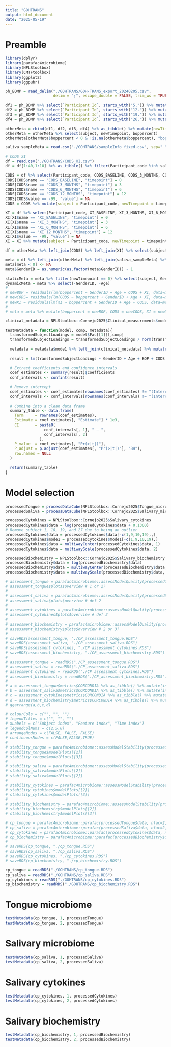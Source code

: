 ```yaml
---
title: "GOHTRANS"
output: html_document
date: "2025-05-19"
---
```


# Preamble

```r
library(dplyr)
library(parafac4microbiome)
library(NPLStoolbox)
library(CMTFtoolbox)
library(ggplot2)
library(ggpubr)
```

```r
ph_BOMP = read_delim("./GOHTRANS/GOH-TRANS_export_20240205.csv",
                     delim = ";", escape_double = FALSE, trim_ws = TRUE) %>% as_tibble()

df1 = ph_BOMP %>% select(`Participant Id`, starts_with("5.")) %>% mutate(subject = 1:42, numTeeth = `5.1|Number of teeth`, DMFT = `5.2|DMFT`, numBleedingSites = `5.3|Bleeding sites`, boppercent = `5.4|BOP%`, DPSI = `5.5|DPSI`, pH = `5.8|pH`) %>% select(subject, numTeeth, DMFT, numBleedingSites, boppercent, DPSI, pH)
df2 = ph_BOMP %>% select(`Participant Id`, starts_with("12.")) %>% mutate(subject = 1:42, numTeeth = `12.1|Number of teeth`, DMFT = `12.2|DMFT`, numBleedingSites = `12.3|Bleeding sites`, boppercent = `12.4|BOP%`, DPSI = `12.5|DPSI`, pH = `12.8|pH`) %>% select(subject, numTeeth, DMFT, numBleedingSites, boppercent, DPSI, pH)
df3 = ph_BOMP %>% select(`Participant Id`, starts_with("19.")) %>% mutate(subject = 1:42, numTeeth = `19.1|Number of teeth`, DMFT = `19.2|DMFT`, numBleedingSites = `19.3|Bleeding sites`, boppercent = `19.4|BOP%`, DPSI = `19.5|DPSI`, pH = `19.8|pH`) %>% select(subject, numTeeth, DMFT, numBleedingSites, boppercent, DPSI, pH)
df4 = ph_BOMP %>% select(`Participant Id`, starts_with("26.")) %>% mutate(subject = 1:42, numTeeth = `26.1|Number of teeth`, DMFT = `26.2|DMFT`, numBleedingSites = `26.3|Bleeding sites`, boppercent = `26.4|BOP%`, DPSI = `26.5|DPSI`, pH = `26.8|pH`) %>% select(subject, numTeeth, DMFT, numBleedingSites, boppercent, DPSI, pH)

otherMeta = rbind(df1, df2, df3, df4) %>% as_tibble() %>% mutate(newTimepoint = rep(c(0,3,6,12), each=42))
otherMeta = otherMeta %>% select(subject, newTimepoint, boppercent)
otherMeta[otherMeta$boppercent < 0 & !is.na(otherMeta$boppercent), "boppercent"] = NA

saliva_sampleMeta = read.csv("./GOHTRANS/sampleInfo_fixed.csv", sep=" ") %>% as_tibble() %>% select(subject, GenderID, Age, newTimepoint)

# CODS XI
df = read.csv("./GOHTRANS/CODS_XI.csv")
df = df[1:40,1:10] %>% as_tibble() %>% filter(Participant_code %in% saliva_sampleMeta$subject)

CODS = df %>% select(Participant_code, CODS_BASELINE, CODS_3_MONTHS, CODS_6_MONTHS, CODS_12_MONTHS) %>% pivot_longer(-Participant_code) %>% mutate(timepoint = NA)
CODS[CODS$name == "CODS_BASELINE", "timepoint"] = 0
CODS[CODS$name == "CODS_3_MONTHS", "timepoint"] = 3
CODS[CODS$name == "CODS_6_MONTHS", "timepoint"] = 6
CODS[CODS$name == "CODS_12_MONTHS", "timepoint"] = 12
CODS[CODS$value == -99, "value"] = NA
CODS = CODS %>% mutate(subject = Participant_code, newTimepoint = timepoint, CODS = value) %>% select(-Participant_code, -name, -value, -timepoint)

XI = df %>% select(Participant_code, XI_BASELINE, XI_3_MONTHS, XI_6_MONTHS, XI_12_MONTHS) %>% pivot_longer(-Participant_code) %>% mutate(timepoint = NA)
XI[XI$name == "XI_BASELINE", "timepoint"] = 0
XI[XI$name == "XI_3_MONTHS", "timepoint"] = 3
XI[XI$name == "XI_6_MONTHS", "timepoint"] = 6
XI[XI$name == "XI_12_MONTHS", "timepoint"] = 12
XI[XI$value == -99, "value"] = NA
XI = XI %>% mutate(subject = Participant_code, newTimepoint = timepoint, XI = value) %>% select(-Participant_code, -name, -value, -timepoint)

df = otherMeta %>% left_join(CODS) %>% left_join(XI) %>% select(subject, newTimepoint, boppercent, CODS, XI) %>% filter(newTimepoint != "NA")

meta = df %>% left_join(otherMeta) %>% left_join(saliva_sampleMeta) %>% unique()
meta[meta < 0] <- NA
meta$GenderID = as.numeric(as.factor(meta$GenderID)) - 1

staticMeta = meta %>% filter(newTimepoint == 0) %>% select(subject, GenderID, Age)
dynamicMeta = meta %>% select(-GenderID, -Age)
# 
# newBOP = residuals(lm(boppercent ~ GenderID + Age + CODS + XI, data=meta, na.action=na.exclude))
# newCODS= residuals(lm(CODS ~ boppercent + GenderID + Age + XI, data=meta, na.action=na.exclude))
# newXI = residuals(lm(XI ~ boppercent + GenderID + Age + CODS, data=meta, na.action=na.exclude))
# 
# meta = meta %>% mutate(boppercent = newBOP, CODS = newCODS, XI = newXI)
```

```r
clinical_metadata = NPLStoolbox::Cornejo2025$Clinical_measurements$mode1 %>% mutate(BOP = NPLStoolbox::Cornejo2025$Clinical_measurements$data[,1,2], CODS = NPLStoolbox::Cornejo2025$Clinical_measurements$data[,2,2], XI = NPLStoolbox::Cornejo2025$Clinical_measurements$data[,3,2]) %>% left_join(NPLStoolbox::Cornejo2025$Subject_metadata %>% mutate(subject = as.character(subject)))

testMetadata = function(model, comp, metadata){
  transformedSubjectLoadings = model$Fac[[1]][,comp]
  transformedSubjectLoadings = transformedSubjectLoadings / norm(transformedSubjectLoadings, "2")
  
  metadata = metadata$mode1 %>% left_join(clinical_metadata) %>% mutate(GenderID = as.numeric(as.factor(GenderID))-1)
  
  result = lm(transformedSubjectLoadings ~ GenderID + Age + BOP + CODS + XI, data=metadata)
  
  # Extract coefficients and confidence intervals
  coef_estimates <- summary(result)$coefficients
  conf_intervals <- confint(result)
  
  # Remove intercept
  coef_estimates <- coef_estimates[rownames(coef_estimates) != "(Intercept)", ]
  conf_intervals <- conf_intervals[rownames(conf_intervals) != "(Intercept)", ]
  
  # Combine into a clean data frame
  summary_table <- data.frame(
    Term     = rownames(coef_estimates),
    Estimate = coef_estimates[, "Estimate"] * 1e3,
    CI       = paste0(
                 conf_intervals[, 1], " – ",
                 conf_intervals[, 2]
               ),
    P_value  = coef_estimates[, "Pr(>|t|)"],
    P_adjust = p.adjust(coef_estimates[, "Pr(>|t|)"], "BH"),
    row.names = NULL
  )
  
  return(summary_table)
}
```

# Model selection

```r
processedTongue = processDataCube(NPLStoolbox::Cornejo2025$Tongue_microbiome, sparsityThreshold = 0.5, considerGroups=TRUE, groupVariable="GenderID", CLR=TRUE, centerMode=1, scaleMode=2)
processedSaliva = processDataCube(NPLStoolbox::Cornejo2025$Salivary_microbiome, sparsityThreshold = 0.5, considerGroups=TRUE, groupVariable="GenderID", CLR=TRUE, centerMode=1, scaleMode=2)

processedCytokines = NPLStoolbox::Cornejo2025$Salivary_cytokines
processedCytokines$data = log(processedCytokines$data + 0.1300)
# Remove subject 1, 18, 19, and 27 due to being an outlier
processedCytokines$data = processedCytokines$data[-c(1,9,10,19),,]
processedCytokines$mode1 = processedCytokines$mode1[-c(1,9,10,19),]
processedCytokines$data = multiwayCenter(processedCytokines$data, 1)
processedCytokines$data = multiwayScale(processedCytokines$data, 2)

processedBiochemistry = NPLStoolbox::Cornejo2025$Salivary_biochemistry
processedBiochemistry$data = log(processedBiochemistry$data)
processedBiochemistry$data = multiwayCenter(processedBiochemistry$data, 1)
processedBiochemistry$data = multiwayScale(processedBiochemistry$data, 2)
```

```r
# assessment_tongue = parafac4microbiome::assessModelQuality(processedTongue$data, numRepetitions=10, numCores=10)
# assessment_tongue$plots$overview # 1 or 2?
# 
# assessment_saliva = parafac4microbiome::assessModelQuality(processedSaliva$data, numRepetitions=10, numCores=10)
# assessment_saliva$plots$overview # def 2
# 
# assessment_cytokines = parafac4microbiome::assessModelQuality(processedCytokines$data, numRepetitions=10, numCores=10)
# assessment_cytokines$plots$overview # def 2
# 
# assessment_biochemistry = parafac4microbiome::assessModelQuality(processedBiochemistry$data, numRepetitions=10, numCores=10)
# assessment_biochemistry$plots$overview # 2 or 3?
#
# saveRDS(assessment_tongue, "./CP_assessment_tongue.RDS")
# saveRDS(assessment_saliva, "./CP_assessment_saliva.RDS")
# saveRDS(assessment_cytokines, "./CP_assessment_cytokines.RDS")
# saveRDS(assessment_biochemistry, "./CP_assessment_biochemistry.RDS")
# 
# assessment_tongue = readRDS("./CP_assessment_tongue.RDS")
# assessment_saliva = readRDS("./CP_assessment_saliva.RDS")
# assessment_cytokines = readRDS("./CP_assessment_cytokines.RDS")
# assessment_biochemistry = readRDS("./CP_assessment_biochemistry.RDS")
# 
# a = assessment_tongue$metrics$CORCONDIA %>% as_tibble() %>% mutate(index=1:nrow(.)) %>% pivot_longer(-index) %>% ggplot(aes(x=as.factor(name),y=value)) + geom_boxplot() + xlab("Number of components") + ylab("CORCONDIA") + theme(text=element_text(size=16))
# b = assessment_saliva$metrics$CORCONDIA %>% as_tibble() %>% mutate(index=1:nrow(.)) %>% pivot_longer(-index) %>% ggplot(aes(x=as.factor(name),y=value)) + geom_boxplot() + xlab("Number of components") + ylab("CORCONDIA") + theme(text=element_text(size=16))
# c = assessment_cytokines$metrics$CORCONDIA %>% as_tibble() %>% mutate(index=1:nrow(.)) %>% pivot_longer(-index) %>% ggplot(aes(x=as.factor(name),y=value)) + geom_boxplot() + xlab("Number of components") + ylab("CORCONDIA") + theme(text=element_text(size=16))
# d = assessment_biochemistry$metrics$CORCONDIA %>% as_tibble() %>% mutate(index=1:nrow(.)) %>% pivot_longer(-index) %>% ggplot(aes(x=as.factor(name),y=value)) + geom_boxplot() + xlab("Number of components") + ylab("CORCONDIA") + theme(text=element_text(size=16))
# ggarrange(a,b,c,d)
```

```r
# colourCols = c("", "", "")
# legendTitles = c("", "", "")
# xLabels = c("Subject index", "Feature index", "Time index")
# legendColNums = c(2,5,0)
# arrangeModes = c(FALSE, FALSE, FALSE)
# continuousModes = c(FALSE,FALSE,TRUE)
# 
# stability_tongue = parafac4microbiome::assessModelStability(processedTongue, maxNumComponents=3, numFolds=10, colourCols=colourCols, legendTitles=legendTitles, xLabels = xLabels, legendColNums=legendColNums, arrangeModes=arrangeModes, numCores=parallel::detectCores())
# stability_tongue$modelPlots[[2]]
# stability_tongue$modelPlots[[3]]
# 
# stability_saliva = parafac4microbiome::assessModelStability(processedSaliva, maxNumComponents=3, numFolds=10, colourCols=colourCols, legendTitles=legendTitles, xLabels = xLabels, legendColNums=legendColNums, arrangeModes=arrangeModes, numCores=parallel::detectCores())
# stability_saliva$modelPlots[[2]]
# stability_saliva$modelPlots[[2]]
# 
# stability_cytokines = parafac4microbiome::assessModelStability(processedCytokines, maxNumComponents=3, numFolds=10, colourCols=colourCols, legendTitles=legendTitles, xLabels = xLabels, legendColNums=legendColNums, arrangeModes=arrangeModes, numCores=parallel::detectCores())
# stability_cytokines$modelPlots[[2]]
# stability_cytokines$modelPlots[[3]]
# 
# stability_biochemistry = parafac4microbiome::assessModelStability(processedBiochemistry, maxNumComponents=3, numFolds=10, colourCols=colourCols, legendTitles=legendTitles, xLabels = xLabels, legendColNums=legendColNums, arrangeModes=arrangeModes, numCores=parallel::detectCores())
# stability_biochemistry$modelPlots[[2]]
# stability_biochemistry$modelPlots[[3]]
```

```r
# cp_tongue = parafac4microbiome::parafac(processedTongue$data, nfac=2, nstart=100)
# cp_saliva = parafac4microbiome::parafac(processedSaliva$data, nfac=2, nstart=100)
# cp_cytokines = parafac4microbiome::parafac(processedCytokines$data, nfac=2, nstart=100)
# cp_biochemistry = parafac4microbiome::parafac(processedBiochemistry$data, nfac=2, nstart=100)
# 
# saveRDS(cp_tongue, "./cp_tongue.RDS")
# saveRDS(cp_saliva, "./cp_saliva.RDS")
# saveRDS(cp_cytokines, "./cp_cytokines.RDS")
# saveRDS(cp_biochemistry, "./cp_biochemistry.RDS")

cp_tongue = readRDS("./GOHTRANS/cp_tongue.RDS")
cp_saliva = readRDS("./GOHTRANS/cp_saliva.RDS")
cp_cytokines = readRDS("./GOHTRANS/cp_cytokines.RDS")
cp_biochemistry = readRDS("./GOHTRANS/cp_biochemistry.RDS")
```

# Tongue microbiome

```r
testMetadata(cp_tongue, 1, processedTongue)
testMetadata(cp_tongue, 2, processedTongue)
```

# Salivary microbiome

```r
testMetadata(cp_saliva, 1, processedSaliva)
testMetadata(cp_saliva, 2, processedSaliva)
```

# Salivary cytokines

```r
testMetadata(cp_cytokines, 1, processedCytokines)
testMetadata(cp_cytokines, 2, processedCytokines)
```

# Salivary biochemistry

```r
testMetadata(cp_biochemistry, 1, processedBiochemistry)
testMetadata(cp_biochemistry, 2, processedBiochemistry)
```
